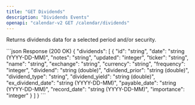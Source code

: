 ```yaml
---
title: "GET Dividends"
description: "Dividends Events"
openapi: "calendar-v2 GET /calendar/dividends"
---
```

Returns dividends data for a selected period and/or security.

<ResponseExample>
```json Response (200 OK)
{
  "dividends": [
    {
      "id": "string",
      "date": "string (YYYY-DD-MM)",
      "notes": "string",
      "updated": "integer",
      "ticker": "string",
      "name": "string",
      "exchange": "string",
      "currency": "string",
      "frequency": "integer",
      "dividend": "string (double)",
      "dividend_prior": "string (double)",
      "dividend_type": "string",
      "dividend_yield": "string (double)",
      "ex_dividend_date": "string (YYYY-DD-MM)",
      "payable_date": "string (YYYY-DD-MM)",
      "record_date": "string (YYYY-DD-MM)",
      "importance": "integer"
    }
  ]
}
```
</ResponseExample>